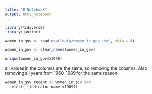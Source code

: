 ```yaml
---
title: "R Notebook"
output: html_notebook
---
```


```r
library(tidyverse)
library(janitor)
```

```r
women_in_gov <- read_csv("data/women_in_gov.csv", skip = 4)
```

```r
women_in_gov <- clean_names(women_in_gov)
```

```r
unique(women_in_gov$x1990)
```
all values in the columns are the same, so removing the columns. Also removing all years from 1960-1989 for the same reason 
```r
women_in_gov_recent <- women_in_gov %>% 
  select(-(indicator_name:x1989))
```

